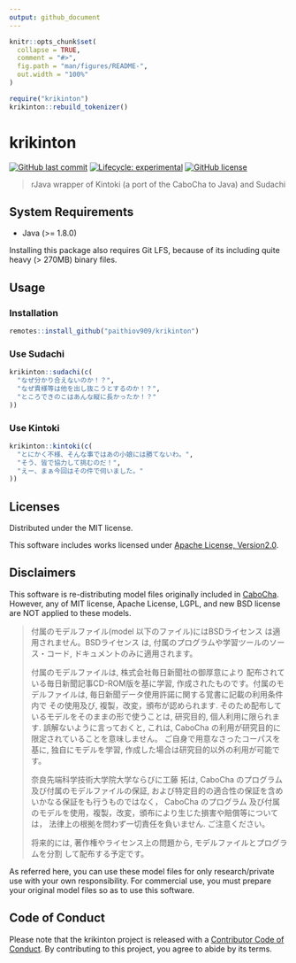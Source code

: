 ```yaml
---
output: github_document
---
```


<!-- README.md is generated from README.Rmd. Please edit that file -->

```r
knitr::opts_chunk$set(
  collapse = TRUE,
  comment = "#>",
  fig.path = "man/figures/README-",
  out.width = "100%"
)

require("krikinton")
krikinton::rebuild_tokenizer()
```

# krikinton

<!-- badges: start -->
[![GitHub last commit](https://img.shields.io/github/last-commit/paithiov909/krikinton)](#)
[![Lifecycle: experimental](https://img.shields.io/badge/lifecycle-experimental-orange.svg)](https://www.tidyverse.org/lifecycle/#experimental)
[![GitHub license](https://img.shields.io/github/license/paithiov909/krikinton)](https://github.com/paithiov909/krikinton/blob/master/LICENSE)
<!-- badges: end -->

> rJava wrapper of Kintoki (a port of the CaboCha to Java) and Sudachi

## System Requirements

- Java (>= 1.8.0)

Installing this package also requires Git LFS, because of its including quite heavy (> 270MB) binary files.

## Usage

### Installation

```r
remotes::install_github("paithiov909/krikinton")
```

### Use Sudachi

```r
krikinton::sudachi(c(
  "なぜ分かり合えないのか！？",
  "なぜ貴様等は他を出し抜こうとするのか！？",
  "ところできのこはあんな縦に長かったか！？"
))
```

### Use Kintoki

```r
krikinton::kintoki(c(
  "とにかく不様、そんな事ではあの小娘には勝てないわ。",
  "そう、皆で協力して挑むのだ！",
  "えー、まぁ今回はその件で伺いました。"
))
```

## Licenses

Distributed under the MIT license.

This software includes works licensed under [Apache License, Version2.0](http://www.apache.org/licenses/LICENSE-2.0.html).

## Disclaimers

This software is re-distributing model files originally included in [CaboCha](https://taku910.github.io/cabocha/). However, any of MIT license, Apache License, LGPL, and new BSD license are NOT applied to these models.
 
> 付属のモデルファイル(model 以下のファイル)にはBSDライセンス は適用されません。BSDライセンス は, 付属のプログラムや学習ツールのソース・コード, ドキュメントのみに適用されます。
> 
> 付属のモデルファイルは, 株式会社毎日新聞社の御厚意により 配布されている毎日新聞記事CD-ROM版を基に学習, 作成されたものです。付属のモデルファイルは, 毎日新聞データ使用許諾に関する覚書に記載の利用条件内で その使用及び, 複製，改変，頒布が認められます. そのため配布しているモデルをそのままの形で使うことは, 研究目的, 個人利用に限られます. 誤解ないように言っておくと, これは, CaboCha の利用が研究目的に限定されていることを意味しません。 ご自身で用意なさったコーパスを基に, 独自にモデルを学習, 作成した場合は研究目的以外の利用が可能です。
> 
> 奈良先端科学技術大学院大学ならびに工藤 拓は, CaboCha のプログラム 及び付属のモデルファイルの保証, および特定目的の適合性の保証を含め いかなる保証をも行うものではなく， CaboCha のプログラム 及び付属のモデルを使用，複製，改変，頒布により生じた損害や賠償等については， 法律上の根拠を問わず一切責任を負いません. ご注意ください。
> 
> 将来的には, 著作権やライセンス上の問題から, モデルファイルとプログラムを分割 して配布する予定です。

As referred here, you can use these model files for only research/private use with your own responsibility. For commercial use, you must prepare your original model files so as to use this software.

## Code of Conduct

Please note that the krikinton project is released with a [Contributor Code of Conduct](https://paithiov909.github.io/krikinton/CODE_OF_CONDUCT.html). By contributing to this project, you agree to abide by its terms.
